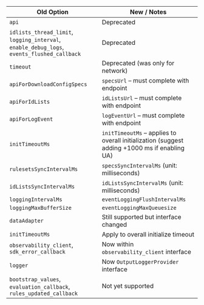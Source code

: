 | Old Option                                                                                 | New / Notes                                                                                  |
| ------------------------------------------------------------------------------------------ | -------------------------------------------------------------------------------------------- |
| `api`                                                                                      | Deprecated                                                                                   |
| `idlists_thread_limit`, `logging_interval`, `enable_debug_logs`, `events_flushed_callback` | Deprecated                                                                                   |
| `timeout`                                                                                  | Deprecated (was only for network)                                                            |
| `apiForDownloadConfigSpecs`                                                                | `specsUrl` – must complete with endpoint                                                     |
| `apiForIdLists`                                                                            | `idListsUrl` – must complete with endpoint                                                   |
| `apiForLogEvent`                                                                           | `logEventUrl` – must complete with endpoint                                                  |
| `initTimeoutMs`                                                                            | `initTimeoutMs` – applies to overall initialization (suggest adding +1000 ms if enabling UA) |
| `rulesetsSyncIntervalMs`                                                                   | `specsSyncIntervalMs` (unit: milliseconds)                                                   |
| `idListsSyncIntervalMs`                                                                    | `idListsSyncIntervalMs` (unit: milliseconds)                                                 |
| `loggingIntervalMs`                                                                        | `eventLoggingFlushIntervalMs`                                                                                   |
| `loggingMaxBufferSize`                                                                     | `eventLoggingMaxQueuesize`                                                                   |
| `dataAdapter`                                                                              | Still supported but interface changed                                                        |
| `initTimeoutMs`                                                                            | Apply to overall initialize timeout                                                          |
| `observability_client`, `sdk_error_callback`                                               | Now within `observability_client` interface                                                  |
| `logger`                                                                                   | Now `OutputLoggerProvider` interface                                                         |
| `bootstrap_values`, `evaluation_callback`, `rules_updated_callback`                        | Not yet supported                                                                            |
